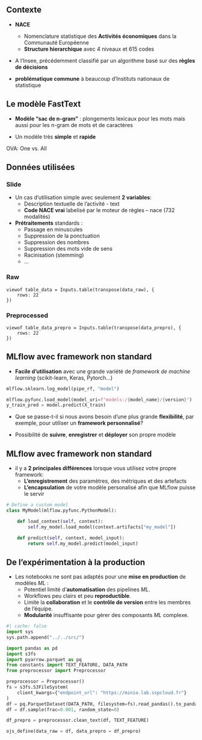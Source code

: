 ## Contexte

- [**NACE**]{.orange}
  - Nomenclature statistique des [**Activités économiques**]{.blue2} dans la Communauté Européenne
  - [**Structure hierarchique**]{.blue2} avec 4 niveaux et  615 codes

- A l'Insee, précédemment classifié par un algorithme basé sur des [**règles de décisions**]{.orange} 

- [**problématique commune**]{.orange} à beaucoup d'Instituts nationaux de statistique

## Le modèle FastText {background-image="../img/diag-fasttext.png" background-size="90%" background-position="50% 90%"}

::: {.nonincremental}

- [**Modèle "sac de n-gram"**]{.orange} : plongements lexicaux pour les mots mais aussi pour les n-gram de mots et de caractères

- Un modèle très [**simple**]{.orange} et [**rapide**]{.orange}

:::

[OVA: One vs. All]{.absolute bottom=20 left=-200 }

## Données utilisées {.scrollable}

::: {.panel-tabset}

### Slide 

- Un cas d'utilisation simple avec seulement [**2 variables**]{.orange}:
  - [Description textuelle]{.blue2} de l'activité - [text]{.green2}
  - [**Code NACE vrai**]{.blue2} labelisé par le moteur de règles – [nace]{.green2} (732 modalités)

- [**Prétraitements**]{.orange} standards :
  - Passage en minuscules
  - Suppression de la ponctuation
  - Suppression des nombres
  - Suppression des mots vide de sens
  - Racinisation (stemming)
  - ...


### Raw

```ojs
viewof table_data = Inputs.table(transpose(data_raw), {
    rows: 22
})
```

### Preprocessed

```ojs
viewof table_data_prepro = Inputs.table(transpose(data_prepro), {
    rows: 22
})
```

:::

## MLflow avec framework non standard

::: {.nonincremental}

:::: {.fragment fragment-index=1}
- [**Facile d'utilisation**]{.orange} avec une grande variété de *framework de machine learning* (scikit-learn, Keras, Pytorch...) 
::::

:::: {.fragment fragment-index=2}
```python
mlflow.sklearn.log_model(pipe_rf, "model")

mlflow.pyfunc.load_model(model_uri=f"models:/{model_name}/{version}")
y_train_pred = model.predict(X_train)

```
::::

:::: {.fragment fragment-index=3}
- Que se passe-t-il si nous avons besoin d'une plus grande [**flexibilité**]{.orange}, par exemple, pour utiliser un [**framework personnalisé**]{.orange}?
::::

:::: {.fragment fragment-index=4}
- Possibilité de [**suivre**]{.orange}, [**enregistrer**]{.orange} et [**déployer**]{.orange} son propre modèle
::::

:::

## MLflow avec framework non standard

::: {.nonincremental}

:::: {.fragment fragment-index=1}
- il y a [**2 principales différences**]{.orange} lorsque vous utilisez votre propre framework:
  - [**L'enregistrement**]{.blue2} des paramètres, des métriques et des artefacts
  - [**L'encapsulation**]{.blue2} de votre modèle personalisé afin que MLflow puisse le servir
::::

:::: {.fragment fragment-index=2}
```python
# Define a custom model
class MyModel(mlflow.pyfunc.PythonModel):

    def load_context(self, context):
        self.my_model.load_model(context.artifacts["my_model"])

    def predict(self, context, model_input):
        return self.my_model.predict(model_input)
```
::::

:::

<!-- By creating a class that inherits from mlflow.pyfunc.PythonModel, you are essentially creating a wrapper around your custom model that allows it to be used with the MLflow platform. The mlflow.pyfunc.PythonModel class provides a standardized interface that makes it easy to integrate your custom model with the rest of the MLflow platform. -->

## De l'expérimentation à la production

- Les notebooks ne sont pas adaptés pour une [**mise en production**]{.orange} de modèles *ML* :
  - Potentiel limité d'[**automatisation**]{.blue2} des pipelines *ML*.
  - Workflows peu clairs et peu [**reproductible**]{.blue2}.
  - Limite la [**collaboration**]{.blue2} et le [**contrôle de version**]{.blue2} entre les membres de l'équipe.
  - [**Modularité**]{.blue2} insuffisante pour gérer des composants *ML* complexe.


```python
#| cache: false
import sys
sys.path.append("../../src/")

import pandas as pd
import s3fs
import pyarrow.parquet as pq
from constants import TEXT_FEATURE, DATA_PATH
from preprocessor import Preprocessor

preprocessor = Preprocessor()
fs = s3fs.S3FileSystem(
    client_kwargs={"endpoint_url": "https://minio.lab.sspcloud.fr"}
)
df = pq.ParquetDataset(DATA_PATH, filesystem=fs).read_pandas().to_pandas()
df = df.sample(frac=0.001, random_state=0)

df_prepro = preprocessor.clean_text(df, TEXT_FEATURE)

ojs_define(data_raw = df, data_prepro = df_prepro)
```
